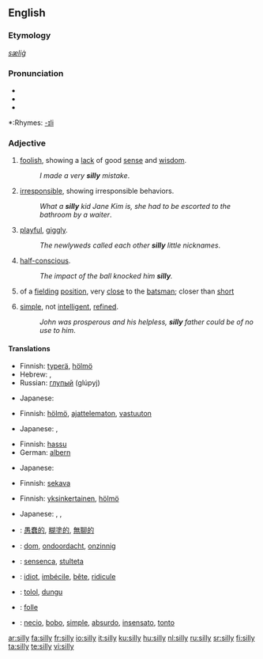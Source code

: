 {{wikipedia|dab=silly}}
==English==

===Etymology===
{{OE.}} ''[[sæliġ]]''

===Pronunciation===
*{{SAMPA|/'/}}
*{{IPA|/'sIlI/}}
*{{audio|en-us-silly.ogg|Audio (US)}}

*:Rhymes: [[Rhymes:English:-ɪli|-ɪli]]

===Adjective===
{{en-adj|silli|er}}

# [[foolish]], showing a [[lack]] of good [[sense]] and [[wisdom]].
#:''I made a very '''silly''' mistake''.
# [[irresponsible]], showing irresponsible behaviors.
#:''What a '''silly''' kid Jane Kim is, she had to be escorted to the bathroom by a waiter''.
# [[playful]], [[giggly]].
#:''The newlyweds called each other '''silly''' little nicknames''.
# [[half-conscious]].
#:''The impact of the ball knocked him '''silly'''.''
# {{cricket}} of a [[fielding]] [[position]], very [[close]] to the [[batsman]]; closer than [[short]]
# {{pejorative}} [[simple]], not [[intelligent]], [[refined]].
#:''John was prosperous and his helpless, '''silly''' father could be of no use to him''.

====Translations====
{{trans-top|foolish, showing a lack of good sense and wisdom}}
*Finnish: [[typerä]], [[hölmö]]
*Hebrew: {{he-translation|מטופש|metupásh}} {{m}}, {{he-translation|טיפשי|tipshí}} {{m}}
*Russian: [[глупый]] (glúpyj)
{{trans-mid}}
* Japanese: {{t|ja|sc=Jpan|馬鹿げた|tr=bakageta}}
{{trans-bottom}}

{{trans-top|irresponsible, showing irresponsible behaviors}}
*Finnish: [[hölmö]], [[ajattelematon]], [[vastuuton]]
{{trans-mid}}
* Japanese: {{t|ja|sc=Jpan|馬鹿な|tr=baka na}}, {{t|ja|sc=Jpan|阿呆な|tr=aho na}}
{{trans-bottom}}

{{trans-top|playful, giggly}}
*Finnish: [[hassu]]
*German: [[albern]]
{{trans-mid}}
* Japanese: {{t|ja|sc=Jpan|つまらない|tr=tsumaranai}}
{{trans-bottom}}

{{trans-top|half-conscious}}
*Finnish: [[sekava]]
{{trans-mid}}
{{trans-bottom}}

{{trans-top|cricket: of a fielding position, very close to the batsman; closer than short}}
{{trans-mid}}
{{trans-bottom}}

{{trans-top|pejorative: simple, not intelligent, refined}}
*Finnish: [[yksinkertainen]], [[hölmö]]
{{trans-mid}}
* Japanese: {{t|ja|sc=Jpan|馬鹿な|tr=baka na}}, {{t|ja|sc=Jpan|阿呆な|tr=aho na}}, {{t|ja|sc=Jpan|愚鈍な|tr=gudon na}}
{{trans-bottom}}

{{checktrans}}
{{trans-top|translations to be checked}}
*{{ttbc|Chinese}}: [[愚蠢的]], [[糊塗的]], [[無聊的]]
*{{ttbc|Dutch}}: [[dom]], [[ondoordacht]], [[onzinnig]]
*{{ttbc|Esperanto}}: [[sensenca]], [[stulteta]]
*{{ttbc|French}}: [[idiot]], [[imbécile]], [[bête]], [[ridicule]]
*{{ttbc|Indonesian}}: [[tolol]], [[dungu]]
*{{ttbc|Interlingua}}: [[folle]]
*{{ttbc|Spanish}}: [[necio]], [[bobo]], [[simple]], [[absurdo]], [[insensato]], [[tonto]]
{{trans-bottom}}

<!--  "This part does not seem to make much sense. Other dictionaries do not seem to recognize the adverbial use of the word."

===Adverb===
{{en-adv|silli|er}}

# until the point of [[distraction]]
#: ''bored '''silly'''.'' very very very foolish

====Usage notes====
Often used [[sarcasm|sarcastically]], hereby creating an effect similar to [[very]].

====Translations====
{{trans-top|until the point of distraction}}
{{trans-mid}}
{{trans-bottom}} -->

[[ar:silly]]
[[fa:silly]]
[[fr:silly]]
[[io:silly]]
[[it:silly]]
[[ku:silly]]
[[hu:silly]]
[[nl:silly]]
[[ru:silly]]
[[sr:silly]]
[[fi:silly]]
[[ta:silly]]
[[te:silly]]
[[vi:silly]]